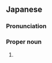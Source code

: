 ==Japanese==
{{ja-kanjitab|よし|き}}

===Pronunciation===
{{ja-pron|よしき}}

===Proper noun===
{{ja-pos|proper|よしき}}

# {{given name|male|lang=ja|sort=よしき}}